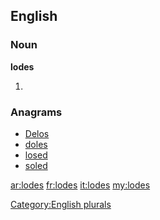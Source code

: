 ==English==

===Noun===
'''lodes'''

# {{plural of|[[lode]]}}

===Anagrams===
* [[Delos#English|Delos]] 
* [[doles#English|doles]]
* [[losed#English|losed]]
* [[soled#English|soled]]

[[Category:English plurals]]

[[ar:lodes]]
[[fr:lodes]]
[[it:lodes]]
[[my:lodes]]